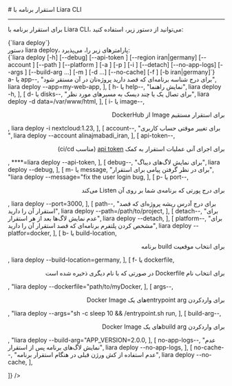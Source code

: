 

<Layout>
<Head>
<title>مستندات استقرار برنامه با Liara CLI - لیارا</title>
<meta property="og:title" content="مستندات خدمات رایانش ابری لیارا" />
<meta property="og:description" content="مستندات مربوط به نحوه استقرار برنامه در رابط کاربری خط فرمان لیارا"  />
<meta property="og:image" content="https://files.liara.ir/liara/logos/liara-poster.jpg" />
</Head>
# استقرار برنامه با Liara CLI
<hr className="mb-2" />

برای 
استقرار برنامه با Liara CLI،
می‌توانید از دستور زیر، استفاده کنید: 

<div className="h-2" />
<div dir="ltr">
<Highlight className='bash'>
{`liara deploy`}
</Highlight>
</div>
<div className="h-2" />
<Asciinema id="deploy-app-using-cli" />


<Section id="command-parameters" title="پارامترهای دستور" />
دستور <Important>liara deploy</Important>، پارامترهای زیر را، می‌پذیرد:

<div className="h-2" />
<div dir="ltr">
<Highlight className='bash'>
{`liara deploy [-h] [--debug] [--api-token <value>] [--region iran|germany] [--account <value>] [--path
    <value>] [--platform <value>] [-a <value>] [-p <value>] [-i <value>] [--detach] [--no-app-logs] [--args <value>]
    [--build-arg <value>...] [-m <value>] [-d <value>...] [--no-cache] [-f <value>] [-b iran|germany]`}
</Highlight>
</div>

<Table headers={[
  "پارامتر",
  "توضیحات",
  "مثال",
]} data={[
  [
    <Important>a- یا app--</Important>,
    "برای درج  شناسه برنامه‌ای که قصد دارید پروژه‌تان در آن مستقر شود",
    <Important>liara deploy --app=my-web-app</Important>,
  ],
  [
    <Important>h- یا help--</Important>,
    "نمایش راهنما",
    <Important>liara deploy -h</Important>,
  ],
  [
    <Important>d- یا disks--</Important>,
    "برای تصال یک یا چند دیسک به مسیرهای مورد نظر",
    <Important>liara deploy -d data=/var/www/html</Important>,
  ],
  [
    <Important>i- یا image--</Important>,
    <div dir="rtl">
    <p>برای استقرار مستقیم Image از DockerHub</p>
    </div>,
    <Important>liara deploy -i nextcloud:1.23</Important>,
  ],
  [
    <Important>account--</Important>,
    "برای تغییر موقتی حساب کاربری ",
    <Important>liara deploy --account alinajmabadi_iran</Important>,
  ],
  [
    <Important>api-token--</Important>,
    <div dir="rtl">
    <p> برای اجرای آنی عملیات استقرار به کمک <a href="/references/api/about" className="text-[#2196f3] ">api token</a> (مناسب ci/cd)</p>
    </div>,
    <Important>****=liara deploy --api-token</Important>,
  ],
  [
    <Important>debug--</Important>,
    "برای نمایش لاگ‌های دیباگ",
    <Important>liara deploy --debug</Important>,
  ],
  [
    <Important>m- یا message</Important>,
    "برای در نظر گرفتن پیامی برای استقرار",
    <Important>"liara deploy --message="fix the user login bug</Important>,
  ],
  [
    <Important>p- یا port--</Important>,
    <div dir="rtl">
    <p>برای درج پورتی که برنامه‌ی شما بر روی آن Listen می‌کند</p>
    </div>,
    <Important>liara deploy --port=3000</Important>,
  ],
  [
    <Important>path--</Important>,
    "برای درج آدرس ریشه پروژه‌ای که قصد استقرار آن را دارید",
    <Important>liara deploy --path=/path/to/project</Important>,
  ],
  [
    <Important>detach--</Important>,
    "برای عدم نمایش لاگ‌ها بعد از هر استقرار",
    <Important>liara deploy --detach</Important>,
  ],
  [
    <Important>platform--</Important>,
    "برای مشخص کردن پلتفرم برنامه‌ای که قصد استقرار آن را دارید",
    <Important>liara deploy --platfor=docker</Important>,
  ],
  [
    <Important>b- یا build-location</Important>,
    <div dir="rtl">
    <p>برای انتخاب موقعیت build برنامه</p>
    </div>,
    <Important>liara deploy --build-location=germany</Important>,
  ],
  [
    <Important>f- یا dockerfile</Important>,
    <div dir="rtl">
    <p>برای انتخاب نام Dockerfile در صورتی که با نام دیگری ذخیره شده است</p>
    </div>,
    <Important>"liara deploy --dockerfile="path/to/myDocker</Important>,
  ],
  [
    <Important>args--</Important>,
    <div dir="rtl">
    <p>برای واردکردن entrypoint argهای یک Docker Image</p>
    </div>,
    <Important>"liara deploy --args="sh -c sleep 10 && /entrypoint.sh run</Important>,
  ],
  [
    <Important>build-arg--</Important>,
    <div dir="rtl">
    <p>برای واردکردن build argهای یک Docker Image</p>
    </div>,
    <Important>"liara deploy --build-arg="APP_VERSION=2.0.0</Important>,
  ],
  [
    <Important>no-app-logs--</Important>,
    "عدم نمایش لاگ‌های برنامه پس از استقرار",
    <Important>liara deploy --no-app-logs</Important>,
  ],
  [
    <Important>no-cache--</Important>,
    "عدم استفاده از کش ورژن قبلی در هنگام استقرار برنامه",
    <Important>liara deploy --no-cache</Important>,
  ],

]} />
<div className="h-3" />

</Layout>